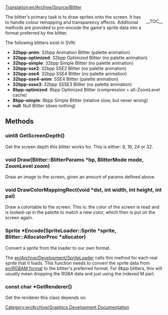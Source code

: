 [[Translation:en/Archive/Source/Blitter]]


<div style="float: right;">__TOC__</div>
The blitter's primary task is to draw sprites onto the screen. It has to handle colour remapping and transparency effects. Additional methods are provided to pre-encode the game's sprite data into a format preferred by the blitter.

The following blitters exist in SVN:

* '''32bpp-anim''': 32bpp Animation Blitter (palette animation)
* '''32bpp-optimized''': 32bpp Optimized Blitter (no palette animation)
* '''32bpp-simple''': 32bpp Simple Blitter (no palette animation)
* '''32bpp-sse2''': 32bpp SSE2 Blitter (no palette animation)
* '''32bpp-sse4''': 32bpp SSE4 Blitter (no palette animation)
* '''32bpp-sse4-anim''': SSE4 Blitter (palette animation)
* '''32bpp-ssse3''': 32bpp SSSE3 Blitter (no palette animation)
* '''8bpp-optimized''': 8bpp Optimized Blitter (compression + all-ZoomLevel cache)
* '''8bpp-simple''': 8bpp Simple Blitter (relative slow, but never wrong)
* '''null''': Null Blitter (does nothing)

== Methods ==

=== uint8 GetScreenDepth() ===
Get the screen depth this blitter works for. This is either: 8, 16, 24 or 32.

=== void Draw(Blitter::BlitterParams *bp, BlitterMode mode, ZoomLevel zoom) ===

Draw an image to the screen, given an amount of params defined above.

=== void DrawColorMappingRect(void *dst, int width, int height, int pal) ===

Draw a colortable to the screen. This is: the color of the screen is read and is looked-up in the palette to match a new color, which then is put on the screen again.

=== Sprite *Encode(SpriteLoader::Sprite *sprite, Blitter::AllocatorProc *allocator) ===

Convert a sprite from the loader to our own format.

The [[en/Archive/Development/SpriteLoader]] calls this method for each real sprite that it loads. This function needs to convert the sprite data from [[en/RGBAM format]] to the blitter's preferred format. For 8bpp blitters, this will usually mean dropping the RGBA data and just using the indexed M part.

=== const char *GetRenderer() ===

Get the renderer this class depends on.


[[Category:en/Archive/Graphics Development Documentation]]